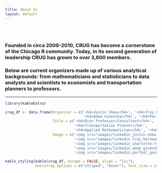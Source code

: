 ```yaml
---
title: About Us
layout: default
---
```


<style type="text/css">
.main-container {
  max-width: 1200px;
  margin-left: auto;
  margin-right: auto;
}

.navbar-collapse.collapse.in {
  display: block!important;
}
</style>

<br/>
<br/>

### Founded in circa 2009-2010, CRUG has become a cornerstone of the Chicago R community. Today, in its second generation of leadership CRUG has grown to over 3,800 members.

### Below are current organizers made up of various analytical backgrounds: from mathematicians and statisticians to data analysts and scientists to economists and transportation planners to professors.

---


```r
library(kableExtra)
```

```r
crug_df <- data.frame(Organizer = c('<h4>Justin Shea</h4>', '<h4>Troy Hernandez</h4>', '<h4>Charlotte Frei</h4>',
                                    '<h4>Adam Ginensky</h4>', '<h4>Parfait Gasana</h4>'),
                      Title = c('<h4>Econ Professor/Consultant</h4>', '<h4>IBM Architect </h4>', 
                                '<h4>Transportation Planner</h4>',
                                '<h4>Applied Mathematician</h4>', '<h4>Econ Data Analyst</h4>'),
                      Image = c('<img src="images/linkedin_justin-shea.png" alt="organizer photo"/>',
                                '<img src="images/linkedin_troy_hernandez.jpeg" alt="organizer photo"/>',
                                '<img src="images/linkedin_charlotte-frei.png" alt="organizer photo"/>',
                                '<img src="images/linkedin_adam_ginensky.jpeg" alt="organizer photo"/>',
                                '<img src="images/linkedin_parfait_gasana.jpeg" alt="organizer photo"/>'))
```


```r
kable_styling(kable(crug_df, escape = FALSE, align = "lcc"),
              bootstrap_options = c("striped", "hover"), font_size = 14)
```


